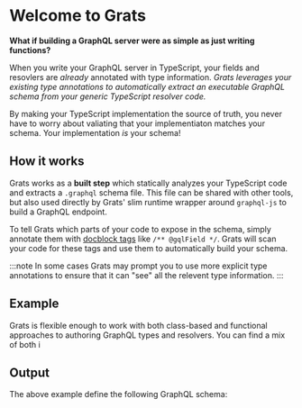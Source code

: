 # Welcome to Grats


**What if building a GraphQL server were as simple as just writing functions?**

When you write your GraphQL server in TypeScript, your fields and resovlers
are _already_ annotated with type information. _Grats leverages your existing
type annotations to automatically extract an executable GraphQL schema from your
generic TypeScript resolver code._

By making your TypeScript implementation the source of truth, you never have to
worry about valiating that your implementiaton matches your schema. Your
implementation _is_ your schema!

## How it works

Grats works as a **built step** which statically analyzes your TypeScript code and
extracts a `.graphql` schema file. This file can be shared with other tools, but
also used directly by Grats' slim runtime wrapper around `graphql-js` to build a
GraphQL endpoint.

To tell Grats which parts of your code to expose in the schema, simply annotate
them with [docblock tags](../04-dockblock-tags/index.md) like `/** @gqlField
*/`. Grats will scan your code for these tags and use them to automatically
build your schema.

:::note
In some cases Grats may prompt you to use more explicit type annotations to
ensure that it can "see" all the relevent type information.
:::

## Example

Grats is flexible enough to work with both class-based and functional
approaches to authoring GraphQL types and resolvers. You can find a mix of both i

<GratsCode mode="ts" out={Example} />

## Output

The above example define the following GraphQL schema:

<GratsCode mode="gql" out={Examples} />

